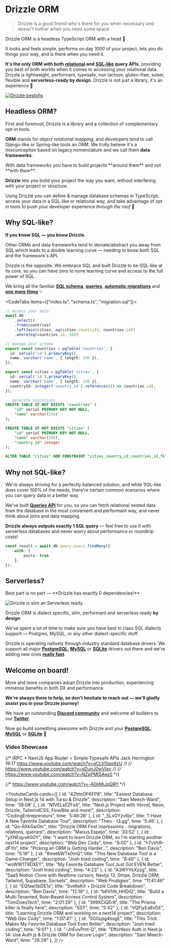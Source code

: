 
# Drizzle ORM  
> Drizzle is a good friend who's there for you when necessary and doesn't bother when you need some space.

Drizzle ORM is a headless TypeScript ORM with a head 🐲

It looks and feels simple, performs on day _1000_ of your project, 
lets you do things your way, and is there when you need it.  

**It's the only ORM with both [relational](/docs/rqb) and [SQL-like](/docs/select) query APIs**, 
providing you best of both worlds when it comes to accessing your relational data. 
Drizzle is lightweight, performant, typesafe, non lactose, gluten-free, sober, flexible and **serverless-ready by design**.
Drizzle is not just a library, it's an experience 🤩

[![Drizzle bestofjs](@/assets/images/bestofjs.jpg)](https://bestofjs.org/projects/drizzle-orm)

## Headless ORM? 
First and foremost, Drizzle is a library and a collection of complementary opt-in tools. 

**ORM** stands for _object relational mapping_, and developers tend to call Django-like or Spring-like tools an ORM. 
We trully believe it's a misconception based on legacy nomenclature and we call them **data frameworks**.

<Callout type="error" emoji="️💔">
  With data frameworks you have to build projects **around them** and not **with them**.
</Callout>

**Drizzle** lets you build your project the way you want, without interfering with your project or structure. 

Using Drizzle you can define & manage database schemas in TypeScript, access your data in a SQL-like 
or relational way, and take advantage of opt in tools 
to push your developer experience _through the roof_ 🤯 

## Why SQL-like?
**If you know SQL — you know Drizzle**.
  
Other ORMs and data frameworks tend to deviate/abstract you away from SQL which 
leads to a double learning curve — needing to know both SQL and the framework's API.  
  
Drizzle is the opposite. 
We embrace SQL and built Drizzle to be SQL-like at its core, so you can have zero to none 
learning curve and access to the full power of SQL.  
  
We bring all the familiar **[SQL schema](/docs/sql-schema-declaration)**, **[queries](/docs/select)**, 
**[automatic migrations](/docs/migrations)** and **[one more thing](/docs/rqb)** ✨

<CodeTabs items={["index.ts", "schema.ts", "migration.sql"]}>
```typescript copy
// Access your data
await db
	.select()
	.from(countries)
	.leftJoin(cities, eq(cities.countryId, countries.id))
	.where(eq(countries.id, 10))
```
```typescript copy
// manage your schema
export const countries = pgTable('countries', {
  id: serial('id').primaryKey(),
  name: varchar('name', { length: 256 }),
});

export const cities = pgTable('cities', {
  id: serial('id').primaryKey(),
  name: varchar('name', { length: 256 }),
  countryId: integer('country_id').references(() => countries.id),
});
```
```sql
-- generate migrations
CREATE TABLE IF NOT EXISTS "countries" (
	"id" serial PRIMARY KEY NOT NULL,
	"name" varchar(256)
);

CREATE TABLE IF NOT EXISTS "cities" (
	"id" serial PRIMARY KEY NOT NULL,
	"name" varchar(256),
	"country_id" integer
);

ALTER TABLE "cities" ADD CONSTRAINT "cities_country_id_countries_id_fk" FOREIGN KEY ("country_id") REFERENCES "countries"("id") ON DELETE no action ON UPDATE no action;
```
</CodeTabs>

## Why not SQL-like?
We're always striving for a perfectly balanced solution, and while SQL-like does cover 100% of the needs, 
there're certain common scenarios where you can query data in a better way.  
  
We've built **[Queries API](/docs/rqb)** for you, so you can fetch relational nested data from the database 
in the most convenient and performant way, and never think about joins and data mapping.  
  
**Drizzle always outputs exactly 1 SQL query** — feel free to use it with serverless databases and never worry about performance or roundtrip costs!

```ts
const result = await db.query.users.findMany({
	with: {
		posts: true
	},
});
```

## Serverless?
<Callout type="info" emoji="🥳">
  Best part is no part — **Drizzle has exactly 0 dependencies!**
</Callout>

![Drizzle is slim an Serverless ready](@/assets/images/drizzle31kb.jpg)
  
Drizzle ORM is dialect specific, slim, performant and serverless ready **by design**.  
  
We've spent a lot of time to make sure you have best in class SQL dialects support — Postgres, MySQL, or any other dialect-specific stuff.  
  
Drizzle is operating natively through industry standard database drivers. We support all major **[PostgreSQL](/docs/get-started-postgresql)**, **[MySQL](/docs/get-started-mysql)** or **[SQLite](/docs/get-started-sqlite)** drivers out there and we're adding new ones **[really fast](https://twitter.com/DrizzleORM/status/1653082492742647811?s=20)**.  


## Welcome on board!
More and more companies adopt Drizzle into production, experiencing immense benefits in both DX and performance.

**We're always there to help, so don't hesitate to reach out — we'll gladly assist you in your Drizzle journey!**

We have an outstanding **[Discord community](https://driz.link/discord)** and welcome all builders to our **[Twitter](https://twitter.com/drizzleorm)**.
  
Now go build something awesome with Drizzle and your **[PostgreSQL](/docs/get-started-postgresql)**, **[MySQL](/docs/get-started-mysql)** or **[SQLite](/docs/get-started-sqlite)** 🚀

### Video Showcase

{/* tRPC + NextJS App Router = Simple Typesafe APIs
Jack Herrington 19:17
https://www.youtube.com/watch?v=qCLV0Iaq9zU */}
{/* https://www.youtube.com/watch?v=qDunJ0wVIec */}
{/* https://www.youtube.com/watch?v=NZpPMlSAez0 */}

 {/* https://www.youtube.com/watch?v=-A0kMiJqQRY */}

<YoutubeCards cards={[
	{
		id: "4ZhtoOFKFP8",
		title: "Easiest Database Setup in Next.js&nbsp;14 with Turso&nbsp;&&nbsp;Drizzle",
		description: "Sam Meech-Ward",
		time: '38:08'
	}, 
	{
		id: "NfVELsEZFsA",
		title: "Next.js Project with Vercel, Neon, Drizzle, TailwindCSS, FlowBite and more!",
		description: "CodingEntrepreneurs",
		time: '5:46:28'
	}, 
	{
		id: "_SLxGYzv6jo",
		title: "I Have A New Favorite Database&nbsp;Tool",
		description: "Theo - t3.gg",
		time: '5:46'
	}, 
	{
		id: "Qo-RXkSwOtc",
		title: "Drizzle ORM First impressions - migrations, relations, queries!",
		description: "Marius Espejo",
		time: '33:52'
	},
	{
		id: "yXNEqyvA0OY",
		title: "I want to learn Drizzle ORM, so I'm starting another next14 project",
		description: "Web Dev Cody",
		time: "9:00"
	},
	{
		id: "h7vVhR-dFYo",
		title: "Picking an ORM is Getting Harder...",
		description: "Ben Davis",
		time: "5:18"
	},
	{
		id: "8met6WTk0mQ",
		title: "This New Database Tool is a Game-Changer",
		description: "Josh tried coding",
		time: "8:49"
	},
	{
		id: "woWW1T9DXEY",
		title: "My Favorite Database Tool Just Got EVEN Better",
		description: "Josh tried coding",
		time: "4:23"
	},
	{
		id: "A3l6YYkXzzg",
		title: "SaaS Notion Clone with Realtime cursors, Nextjs 13, Stripe, Drizzle ORM, Tailwind, Supabase, Sockets",
		description: "Web Prodigies",
		time: "11:41:46"
	},
	{
		id: "EQfaw5bDE1s",
		title: "SvelteKit + Drizzle Code Breakdown",
		description: "Ben Davis",
		time: "12:18"
	},
	{
		id: "b6VhN_HHDiQ",
		title: "Build a Multi-Tenanted, Role-Based Access Control System",
		description: "TomDoesTech",
		time: "2:01:29"
	},
	{
		id: "3tl9XCiQErA",
		title: "The Prisma killer is finally here",
		description: "SST",
		time: "5:42"
	},
	{
		id: "VQFjyEa8vGE",
		title: "Learning Drizzle ORM and working on a next14 project",
		description: "Web Dev Cody",
		time: "1:07:41"
	},
	{
		id: "5G0upg4sxgE",
		title: "This Trick Makes My Favorite Database Tool Even Better",
		description: "Josh tried coding",
		time: "6:01"
	},
	{
		id: "-JnEuvPmt-Q",
		title: "Effortless Auth in Next.js 14: Use Auth.js & Drizzle ORM for Secure Login",
		description: "Sam Meech-Ward",
		time: "26:29"
	},
]} />